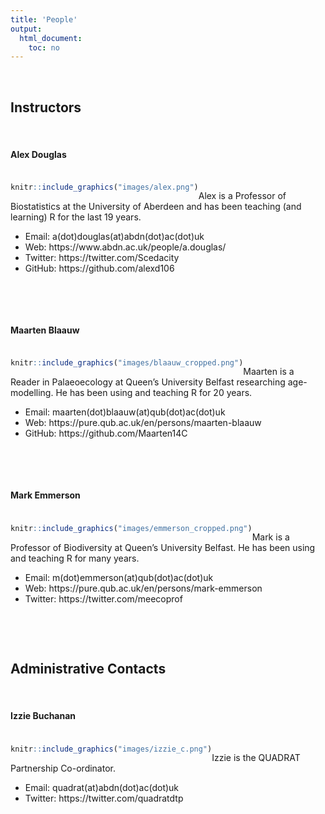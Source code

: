 ```yaml
---
title: 'People'
output: 
  html_document:
    toc: no
---
```

\  

## Instructors

\  

#### Alex Douglas
<div style= "float:left;position: relative; top: 5px;">
```r
knitr::include_graphics("images/alex.png")
```
</div>

\ 

Alex is a Professor of Biostatistics at the University of Aberdeen and has been teaching (and learning) R for the last 19 years. 

- Email: a(dot)douglas(at)abdn(dot)ac(dot)uk
- Web: https://www.abdn.ac.uk/people/a.douglas/
- Twitter: https://twitter.com/Scedacity
- GitHub: https://github.com/alexd106

\  

\  

#### Maarten Blaauw
<div style= "float:left;position: relative; top: 5px;">
```r
knitr::include_graphics("images/blaauw_cropped.png")
```
</div>

\  

Maarten is a Reader in Palaeoecology at Queen’s University Belfast researching age-modelling. He has been using and teaching R for 20 years. 

- Email: maarten(dot)blaauw(at)qub(dot)ac(dot)uk
- Web: https://pure.qub.ac.uk/en/persons/maarten-blaauw
- GitHub:  https://github.com/Maarten14C

\  

\  

#### Mark Emmerson  
<div style= "float:left;position: relative; top: 5px;">
```r
knitr::include_graphics("images/emmerson_cropped.png")
```
</div>

\  

Mark is a Professor of Biodiversity at Queen's University Belfast. He has been using and teaching R for many years. 

- Email: m(dot)emmerson(at)qub(dot)ac(dot)uk
- Web: https://pure.qub.ac.uk/en/persons/mark-emmerson
- Twitter: https://twitter.com/meecoprof

\  

\  

## Administrative Contacts  

\  

#### Izzie Buchanan
<div style= "float:left;position: relative; top: 5px;">
```r
knitr::include_graphics("images/izzie_c.png")
```
</div>

\  

Izzie is the QUADRAT Partnership Co-ordinator.

- Email: quadrat(at)abdn(dot)ac(dot)uk
- Twitter: https://twitter.com/quadratdtp


